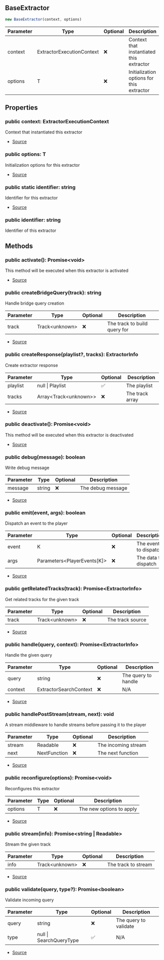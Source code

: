 ## BaseExtractor


```typescript
new BaseExtractor(context, options)
```
| Parameter | Type | Optional | Description |
| ----------- | ----------- | ----------- | ----------- |
| context | ExtractorExecutionContext | ❌ | Context that instantiated this extractor |
| options | T | ❌ | Initialization options for this extractor |


## Properties
### public context: ExtractorExecutionContext
Context that instantiated this extractor

- [Source](https://github.com/Androz2091/discord-player/blob/72b264e/packages/discord-player/src/extractors/BaseExtractor.ts#L27)
### public options: T
Initialization options for this extractor

- [Source](https://github.com/Androz2091/discord-player/blob/72b264e/packages/discord-player/src/extractors/BaseExtractor.ts#L27)
### public static identifier: string
Identifier for this extractor

- [Source](https://github.com/Androz2091/discord-player/blob/72b264e/packages/discord-player/src/extractors/BaseExtractor.ts#L14)
### public identifier: string
Identifier of this extractor

## Methods
### public activate(): Promise\<void>
This method will be executed when this extractor is activated



- [Source](https://github.com/Androz2091/discord-player/blob/72b264e/packages/discord-player/src/extractors/BaseExtractor.ts#L49)
### public createBridgeQuery(track): string
Handle bridge query creation



| Parameter | Type | Optional | Description |
| ----------- | ----------- | ----------- | ----------- |
| track | Track\<unknown> | ❌ | The track to build query for |


- [Source](https://github.com/Androz2091/discord-player/blob/72b264e/packages/discord-player/src/extractors/BaseExtractor.ts#L20)
### public createResponse(playlist?, tracks): ExtractorInfo
Create extractor response



| Parameter | Type | Optional | Description |
| ----------- | ----------- | ----------- | ----------- |
| playlist | null \| Playlist | ✅ | The playlist |
| tracks | Array\<Track\<unknown>> | ❌ | The track array |


- [Source](https://github.com/Androz2091/discord-player/blob/72b264e/packages/discord-player/src/extractors/BaseExtractor.ts#L121)
### public deactivate(): Promise\<void>
This method will be executed when this extractor is deactivated



- [Source](https://github.com/Androz2091/discord-player/blob/72b264e/packages/discord-player/src/extractors/BaseExtractor.ts#L57)
### public debug(message): boolean
Write debug message



| Parameter | Type | Optional | Description |
| ----------- | ----------- | ----------- | ----------- |
| message | string | ❌ | The debug message |


- [Source](https://github.com/Androz2091/discord-player/blob/72b264e/packages/discord-player/src/extractors/BaseExtractor.ts#L129)
### public emit(event, args): boolean
Dispatch an event to the player



| Parameter | Type | Optional | Description |
| ----------- | ----------- | ----------- | ----------- |
| event | K | ❌ | The event to dispatch |
| args | Parameters\<PlayerEvents\[K]> | ❌ | The data to dispatch |


- [Source](https://github.com/Androz2091/discord-player/blob/72b264e/packages/discord-player/src/extractors/BaseExtractor.ts#L112)
### public getRelatedTracks(track): Promise\<ExtractorInfo>
Get related tracks for the given track



| Parameter | Type | Optional | Description |
| ----------- | ----------- | ----------- | ----------- |
| track | Track\<unknown> | ❌ | The track source |


- [Source](https://github.com/Androz2091/discord-player/blob/72b264e/packages/discord-player/src/extractors/BaseExtractor.ts#L93)
### public handle(query, context): Promise\<ExtractorInfo>
Handle the given query



| Parameter | Type | Optional | Description |
| ----------- | ----------- | ----------- | ----------- |
| query | string | ❌ | The query to handle |
| context | ExtractorSearchContext | ❌ | N/A |


- [Source](https://github.com/Androz2091/discord-player/blob/72b264e/packages/discord-player/src/extractors/BaseExtractor.ts#L84)
### public handlePostStream(stream, next): void
A stream middleware to handle streams before passing it to the player



| Parameter | Type | Optional | Description |
| ----------- | ----------- | ----------- | ----------- |
| stream | Readable | ❌ | The incoming stream |
| next | NextFunction | ❌ | The next function |


- [Source](https://github.com/Androz2091/discord-player/blob/72b264e/packages/discord-player/src/extractors/BaseExtractor.ts#L103)
### public reconfigure(options): Promise\<void>
Reconfigures this extractor



| Parameter | Type | Optional | Description |
| ----------- | ----------- | ----------- | ----------- |
| options | T | ❌ | The new options to apply |


- [Source](https://github.com/Androz2091/discord-player/blob/72b264e/packages/discord-player/src/extractors/BaseExtractor.ts#L40)
### public stream(info): Promise\<string \| Readable>
Stream the given track



| Parameter | Type | Optional | Description |
| ----------- | ----------- | ----------- | ----------- |
| info | Track\<unknown> | ❌ | The track to stream |


- [Source](https://github.com/Androz2091/discord-player/blob/72b264e/packages/discord-player/src/extractors/BaseExtractor.ts#L75)
### public validate(query, type?): Promise\<boolean>
Validate incoming query



| Parameter | Type | Optional | Description |
| ----------- | ----------- | ----------- | ----------- |
| query | string | ❌ | The query to validate |
| type | null \| SearchQueryType | ✅ | N/A |


- [Source](https://github.com/Androz2091/discord-player/blob/72b264e/packages/discord-player/src/extractors/BaseExtractor.ts#L66)